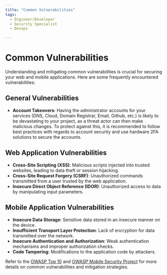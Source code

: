 ```yaml
---
title: "Common Vulnerabilities"
tags:
  - Engineer/Developer
  - Security Specialist
  - Devops

---
```



<TagProvider>
<TagFilter />

# Common Vulnerabilities

<TagList tags={frontmatter.tags} />
<AttributionList contributors={frontmatter.contributors} />

Understanding and mitigating common vulnerabilities is crucial for securing your web and mobile applications. Here are some frequently encountered vulnerabilities:

## General Vulnerabilities

- **Account Takeovers**: Having the administrator accounts for your services (DNS, Cloud, Domain Registrar, Email, Github, etc.) is likely to be devastating to your project, as a threat actor can then make malicious changes. To protect against this, it is recommended to follow best practices with regards to account security and use hardware 2FA solutions to secure the accounts.

## Web Application Vulnerabilities

- **Cross-Site Scripting (XSS)**: Malicious scripts injected into trusted websites, leading to data theft or session hijacking.
- **Cross-Site Request Forgery (CSRF)**: Unauthorized commands transmitted from a user trusted by the web application.
- **Insecure Direct Object Reference (IDOR)**: Unauthorized access to data by manipulating input parameters.

## Mobile Application Vulnerabilities

- **Insecure Data Storage**: Sensitive data stored in an insecure manner on the device.
- **Insufficient Transport Layer Protection**: Lack of encryption for data transmitted over the network.
- **Insecure Authentication and Authorization**: Weak authentication mechanisms and improper authorization checks.
- **Code Tampering**: Modifications to the application code by attackers.

Refer to the [OWASP Top 10](https://owasp.org/www-project-top-ten/) and [OWASP Mobile Security Project](https://owasp.org/www-project-mobile-top-10/) for more details on common vulnerabilities and mitigation strategies.

</TagProvider>